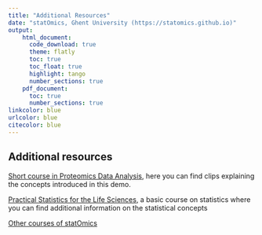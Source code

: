 ```yaml
---
title: "Additional Resources"
date: "statOmics, Ghent University (https://statomics.github.io)"
output:
    html_document:
      code_download: true
      theme: flatly
      toc: true
      toc_float: true
      highlight: tango
      number_sections: true
    pdf_document:
      toc: true
      number_sections: true
linkcolor: blue
urlcolor: blue
citecolor: blue
---
```



## Additional resources 

[Short course in Proteomics Data Analysis](https://statomics.github.io/PDA/), here you can find  clips explaining the concepts introduced in this demo.

[Practical Statistics for the Life Sciences](https://statomics.github.io/PSLS/), a basic course on statistics where you can find additional information on the statistical concepts 

[Other courses of statOmics](https://statomics.github.io/pages/teaching.html)

